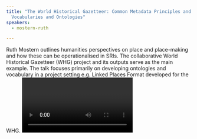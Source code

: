 ```yaml
---
title: "The World Historical Gazetteer: Common Metadata Principles and Common
  Vocabularies and Ontologies"
speakers:
  - mostern-ruth

---
```

Ruth Mostern outlines humanities perspectives on place and place-making and how these can be operationalised in SRIs. The collaborative World Historical Gazetteer (WHG) project and its outputs serve as the main example. The talk focuses primarily on developing ontologies and vocabulary in a project setting e.g. Linked Places Format developed for the WHG.
<Video provider="youtube" id="https://www.youtube.com/embed/RmoO-aJjDKw" caption="Presentation by Ruth Mostern" />
<Speakers>
  <Speaker speaker="mostern-ruth">
  </Speaker>
</Speakers>